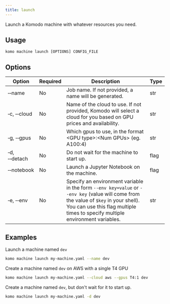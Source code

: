 ```yaml
---
title: launch
---
```


Launch a Komodo machine with whatever resources you need.

## Usage

`komo machine launch [OPTIONS] CONFIG_FILE`

## Options

| Option                            | Required | Description                                                                                                         | Type |
| --------------------------------- | -------- | ------------------------------------------------------------------------------------------------------------------- | ---- |
| &#x2011;&#x2011;name              | No       | Job name. If not provided, a name will be generated.                                                                | str  |
| &#x2011;c, &#x2011;&#x2011;cloud  | No       | Name of the cloud to use. If not provided, Komodo will select a cloud for you based on GPU prices and availability. | str  |
| &#x2011;g, &#x2011;&#x2011;gpus   | No       | Which gpus to use, in the format \<GPU type\>:\<Num GPUs\> (eg. A100:4)                                             | str  |
| &#x2011;d, &#x2011;&#x2011;detach | No       | Do not wait for the machine to start up.                                                                            | flag |
| &#x2011;&#x2011;notebook          | No       | Launch a Jupyter Notebook on the machine.                                                                           | flag |
| &#x2011;e, &#x2011;&#x2011;env       | No       | Specify an environment variable in the form `--env key=value` or `--env key` (value will come from the value of `$key` in your shell). You can use this flag multiple times to specify multiple environment variables. | str  |

## Examples

Launch a machine named `dev`

```bash
komo machine launch my-machine.yaml --name dev
```

Create a machine named `dev` on AWS with a single T4 GPU

```bash
komo machine launch my-machine.yaml --cloud aws --gpus T4:1 dev
```

Create a machine named `dev`, but don't wait for it to start up.

```bash
komo machine launch my-machine.yaml -d dev
```

